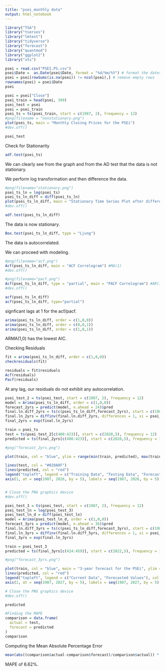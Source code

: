 ```yaml
---
title: "psei_monthly data"
output: html_notebook
---
```


```r
library("TSA")
library("tseries")
library("lmtest")
library("tidyverse")
library("forecast")
library("quantmod")
library("ggplot2")
library("xts")
```

```r
psei = read.csv("PSEI.PS.csv")
psei$Date =  as.Date(psei$Date, format = "%d/%m/%Y") # format the dates as date objects
psei = psei[rowSums(is.na(psei)) != ncol(psei),] # remove empty rows
rownames(psei) = psei$Date
psei
```
```r
psei = psei["Close"]
psei_train = head(psei, 399)
psei_test = psei
psei = psei_train
psei_ts = ts(psei_train, start = c(1987, 2), frequency = 12)
#png(filename = "nonstationary.png")
plot(psei_ts, main = "Monthly Closing Prices for the PSEi")
#dev.off()
```
```r
psei_test
```


Check for Stationarity
```r
adf.test(psei_ts)
```
We can clearly see from the graph and from the AD test that the data is not stationary.

We perform log transformation and then difference the data.

```r
#png(filename="stationary.png")
psei_ts_ln = log(psei_ts)
psei_ts_ln_diff = diff(psei_ts_ln)
plot(psei_ts_ln_diff, main = "Stationary Time Series Plot after differencing and log transform")
#dev.off()
```

```r
adf.test(psei_ts_ln_diff)
```

The data is now stationary.

```r
Box.test(psei_ts_ln_diff, type = "Ljung")
```
The data is autocorrelated.

We can proceed with modeling.

```r
#png(filename="acf.png")
Acf(psei_ts_ln_diff, main = "ACF Correlogram") #MA(1)
#dev.off()
```


```r
#png(filename="pacf.png")
Acf(psei_ts_ln_diff, type = "partial", main = "PACF Correlogram") #AR(1)
#dev.off()
```

```r
acf(psei_ts_ln_diff)
acf(psei_ts_ln_diff, type="partial")
```


signficant lags at 1 for the acf/pacf.

```r
arima(psei_ts_ln_diff, order = c(1,0,0))
arima(psei_ts_ln_diff, order = c(0,0,1))
arima(psei_ts_ln_diff, order = c(1,0,1))
```
ARMA(1,0) has the lowest AIC.

Checking Residuals

```r
fit = arima(psei_ts_ln_diff, order = c(1,0,0))
checkresiduals(fit)
```

```r
residuals = fit$residuals
Acf(residuals)
Pacf(residuals)
```

At any lag, our residuals do not exhibit any autocorrelation. 


```r
psei_test_2 = ts(psei_test, start = c(1987, 2), frequency = 12)
model = Arima(psei_ts_ln_diff, order = c(1,0,0))
forecast_2yrs = predict(model, n.ahead = 24)$pred
final.ln.diff_2yrs = ts(c(psei_ts_ln_diff,forecast_2yrs), start = c(1987, 3), frequency = 12)
final.ln_2yrs = diffinv(final.ln.diff_2yrs, differences = 1, xi = psei_ts_ln[1])
final_2yrs = exp(final.ln_2yrs)

train = psei_ts
test = ts(psei_test_2[c(400:423)], start = c(2020,5), frequency = 12)
predicted = ts(final_2yrs[c(400:423)], start = c(2020,5), frequency = 12)

#png("forecast_2yrs.png")

plot(train, col = "blue", ylim = range(min(train, predicted), max(train, predicted)), main = "2-year forecast for the PSEi", xlab = "Year", ylab = "Price", xlim = c(1987, 2023), xaxt = "n")

lines(test, col = "#028A0F")
lines(predicted, col = "red")
legend("topleft", legend = c("Training Data", "Testing Data", "Forecasted Values"), col = c("blue", "#028A0F", "red"), lty = 1)
axis(1, at = seq(1987, 2026, by = 5), labels = seq(1987, 2026, by = 5))


# Close the PNG graphics device
#dev.off()
```
```r
psei_test_3 = ts(psei_test, start = c(1987, 2), frequency = 12)
psei_test_ln = log(psei_test_3)
psei_test_ln_d = diff(psei_test_ln)
model = Arima(psei_test_ln_d, order = c(1,0,0))
forecast_3yrs = predict(model, n.ahead = 36)$pred
final.ln.diff_3yrs = ts(c(psei_ts_ln_diff,forecast_3yrs), start = c(1987, 3), frequency = 12)
final.ln_3yrs = diffinv(final.ln.diff_5yrs, differences = 1, xi = psei_ts_ln[1])
final_3yrs = exp(final.ln_3yrs)

train = psei_test_3
predicted = ts(final_3yrs[c(424:459)], start = c(2022,5), frequency = 12)

#png("forecast_3yrs.png")

plot(train, col = "blue", main = "3-year forecast for the PSEi", ylim = range(min(train, predicted), max(train, predicted)), xlab = "Year", ylab = "Price", xlim = c(1987, 2027), xaxt = "n")
lines(predicted, col = "red")
legend("topleft", legend = c("Current Data", "Forecasted Values"), col = c("blue", "red"), lty = 1)
axis(1, at = seq(1987, 2027, by = 5), labels = seq(1987, 2027, by = 5))

# Close the PNG graphics device
#dev.off()
```

```r
predicted
```



```r
#Finding the MAPE 
comparison = data.frame(
  actual = test,
  forecast = predicted
)
comparison
```
Computing the Mean Absolute Percentage Error
```r
mean(abs((comparison$actual-comparison$forecast)/comparison$actual)) * 100

```
MAPE of 6.62%. 



